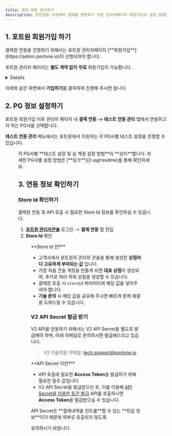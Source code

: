 ```yaml
---
title: 결제 연동 준비하기
description: 포트원을 사용하여 결제를 연동하기 위한 관리자페이지 회원가입과 설정 방법을 안내합니다.
---
```



## 1. 포트원 회원가입 하기

<Hint style="info">
결제창 연동을 진행하기 위해서는 포트원 관리자페이지 [**회원가입**](https://admin.portone.io)이 선행되어야 합니다.

포트원 관리자 페이지는 **별도 계약 없이** **무료** 회원가입이 가능합니다.

</Hint>

<Details>
<p slot="summary"><strong>포트원 회원가입 바로 하러 가기</strong></p>

- 포트원 회원가입은 "**이메일 주소**"만 준비하시면 됩니다.
- 비밀번호는 쉽게 유추할 수 없도록 "**복잡하게 설정하는 것**" 잊지 마세요.

</Details>

아래와 같은 화면에서 **가입하기**를 클릭하여 진행해 주시면 됩니다.

<div class="items-center gap-2 md:flex">
  <Figure src="/gitbook-assets/ko/screenshot 2023-02-09 12.17.08.png" />
  <Figure src="/gitbook-assets/ko/screenshot 2023-02-09 12.17.15 (1).png" />
</div>

## 2. PG 정보 설정하기

포트원 회원가입 이후 관리자 페이지 내 **결제 연동** **->** **테스트 연동 관리** 탭에서 연동하고자 하는 PG사를 선택합니다.

**테스트 연동 관리** 메뉴에서는 포트원에서 지원하는 각 PG사별 테스트 설정을 진행할 수 있습니다.

<Figure
  src="/gitbook-assets/ko/image (74) (1).png"
  caption="결제연동 -> 테스트 연동 관리"
/>

<Hint style="info">
각 PG사별 **테스트 설정 및 실 계정 설정 방법**이 **상이**합니다. 자세한 PG사별 설정 방법은 [**링크**](2-pg/readme)를 통해 확인하세요.

</Hint>

## 3. 연동 정보 확인하기

### Store Id 확인하기

결제창 연동 및 API 호출 시 필요한 Store Id 정보를 확인하실 수 있습니다.

1. [**포트원 관리자콘솔**](https://admin.portone.io) 로그인 -> **결제 연동** 탭 진입
2. **Store Id** 확인

<Figure
  src={getConsoleStoreIdImage}
  caption="포트원 관리자콘솔 로그인 -> 결제 연동 탭 -> Store Id 확인"
/>

<Hint style="info">
**Store Id 란?**

* 고객사에서 포트원의 관리자 콘솔을 통해 생성한 **상점마다 고유하게 부여되는 값** 입니다.
* 가장 처음 콘솔 계정을 만들게 되면 **대표 상점**이 생성되며, 추가로 여러 하위 상점을 생성할 수 있습니다.
* 결제창 호출 시 `storeId` 파라미터에 해당 값을 넣어주셔야 합니다.
* **기술 문의** 시 해당 값을 공유해 주시면 빠르게 문제 해결을 도와드릴 수 있습니다.

</Hint>

### V2 API Secret 발급 받기

V2 API를 연동하기 위해서는 V2 API Secret을 별도로 발급해야 하며, 아래 이메일로 문의하시면 발급해드리고 있습니다.

> V2 기술지원 이메일: tech.support@portone.io

<Hint style="info">
**API Secret 이란?**

* API 호출에 필요한 **Access Token**을 발급하기 위해 필요한 필수 값입니다.
* V2 API Secret을 발급받으신 후, 이를 이용해 [API Secret을 이용한 토큰 발급](/api/rest-v2/auth#post%20%2Flogin%2Fapi-secret) API를 호출하시면 <br /> **Access Token**을 발급받으실 수 있습니다.

</Hint>

<Hint style="danger">
API Secret은 **결제내역을 컨트롤**할 수 있는 **민감 정보**이기 때문에 외부로 유출되지 않도록

유의하시기 바랍니다.

</Hint>
